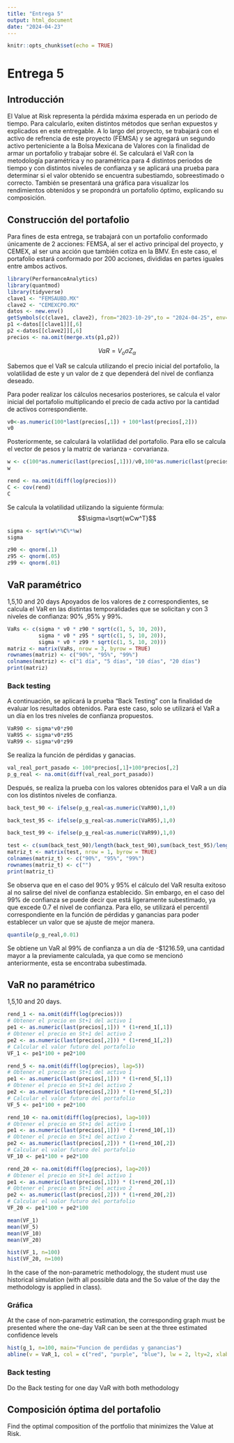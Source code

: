 ---
title: "Entrega 5"
output: html_document
date: "2024-04-23"
---

```{r setup, include=FALSE}
knitr::opts_chunk$set(echo = TRUE)
```

# Entrega 5

## Introducción 

El Value at Risk representa la pérdida máxima esperada en un periodo de tiempo. Para calcularlo, exiten distintos métodos que serñan expuestos y explicados en este entregable.
A lo largo del proyecto, se trabajará con el activo de refrencia de este proyecto (FEMSA) y se agregará un segundo activo perteniciente a la Bolsa Mexicana de Valores con la finalidad de armar un portafolio y trabajar sobre él. 
Se calculará el VaR con la metodología paramétrica y no paramétrica para 4 distintos periodos de tiempo y con distintos niveles de confianza y se aplicará una prueba para determinar si el valor obtenido se encuentra subestiamdo, sobreestimado o correcto. 
También se presentará una gráfica para visualizar los rendimientos obtenidos y se propondrá un portafolio óptimo, explicando su composición. 

## Construcción del portafolio
Para fines de esta entrega, se trabajará con un portafolio conformado únicamente de 2 acciones: FEMSA, al ser el activo principal del proyecto, y CEMEX, al ser una acción que también cotiza en la BMV. En este caso, el portafolio estará conformado por 200 acciones, divididas en partes iguales entre ambos activos. 
```{r}
library(PerformanceAnalytics)
library(quantmod)
library(tidyverse)
clave1 <- "FEMSAUBD.MX"
clave2 <- "CEMEXCPO.MX"
datos <- new.env()
getSymbols(c(clave1, clave2), from="2023-10-29",to = "2024-04-25", env=datos)
p1 <-datos[[clave1]][,6]
p2 <-datos[[clave2]][,6]
precios <- na.omit(merge.xts(p1,p2))
```
$$VaR = V_o \sigma Z_\alpha$$

Sabemos que el VaR se calcula utilizando el precio inicial del portafolio, la volatilidad de este y un valor de z que dependerá del nivel de confianza deseado. 


Para poder realizar los cálculos necesarios posteriores, se calcula el valor inicial del portafolio multiplicando el precio de cada activo por la cantidad de activos correspondiente. 
```{r}
v0<-as.numeric(100*last(precios[,1]) + 100*last(precios[,2]))
v0
```

Posteriormente, se calculará la volatilidad del portafolio. Para ello se calcula el vector de pesos y la matriz de varianza - corvarianza. 


```{r}
w <- c(100*as.numeric(last(precios[,1]))/v0,100*as.numeric(last(precios[,2]))/v0)
w
```
```{r}
rend <- na.omit(diff(log(precios)))
C <- cov(rend)
C
```
Se calcula la volatilidad utilizando la siguiente fórmula: 
$$\sigma=\sqrt{wCw^T}$$
```{r}
sigma <- sqrt(w%*%C%*%w)
sigma
```
```{r}
z90 <- qnorm(.1)
z95 <- qnorm(.05)
z99 <- qnorm(.01)
```
## VaR paramétrico
1,5,10 and 20 days
Apoyados de los valores de z correspondientes, se calcula el VaR en las distintas temporalidades que se solicitan y con 3 niveles de confianza: 90% ,95% y 99%.

```{r}
VaRs <- c(sigma * v0 * z90 * sqrt(c(1, 5, 10, 20)), 
          sigma * v0 * z95 * sqrt(c(1, 5, 10, 20)), 
          sigma * v0 * z99 * sqrt(c(1, 5, 10, 20)))
matriz <- matrix(VaRs, nrow = 3, byrow = TRUE)
rownames(matriz) <- c("90%", "95%", "99%")
colnames(matriz) <- c("1 día", "5 días", "10 días", "20 días")
print(matriz)
```


### Back testing
A continuación, se aplicará la prueba "Back Testing" con la finalidad de evaluar los resultados obtenidos. Para este caso, solo se utilizará el VaR a un día en los tres niveles de confianza propuestos. 

```{r}
VaR90 <- sigma*v0*z90
VaR95 <- sigma*v0*z95
VaR99 <- sigma*v0*z99
```

Se realiza la función de pérdidas y ganacias.

```{r}
val_real_port_pasado <- 100*precios[,1]+100*precios[,2]
p_g_real <- na.omit(diff(val_real_port_pasado))
```

Después, se realiza la prueba con los valores obtenidos para el VaR a un día con los distintos niveles de confianza. 
```{r}
back_test_90 <- ifelse(p_g_real<as.numeric(VaR90),1,0)
```
```{r}
back_test_95 <- ifelse(p_g_real<as.numeric(VaR95),1,0)
```

```{r}
back_test_99 <- ifelse(p_g_real<as.numeric(VaR99),1,0)
```
```{r}
test <- c(sum(back_test_90)/length(back_test_90),sum(back_test_95)/length(back_test_95),sum(back_test_99)/length(back_test_99))
matriz_t <- matrix(test, nrow = 1, byrow = TRUE)
colnames(matriz_t) <- c("90%", "95%", "99%")
rownames(matriz_t) <- c("")
print(matriz_t)
```
Se observa que en el caso del 90% y 95% el cálculo del VaR resulta exitoso al no salirse del nivel de confianza establecido. Sin embargo, en el caso del 99% de confianza se puede decir que está ligeramente subestimado, ya que excede 0.7 el nivel de confianza. Para ello, se utilizará el percentil correspondiente en la función de pérdidas y ganancias para poder establecer un valor que se ajuste de mejor manera.

```{r}
quantile(p_g_real,0.01)
```
Se obtiene un VaR al 99% de confianza a un día de -$1216.59, una cantidad mayor a la previamente calculada, ya que como se mencionó anteriormente, esta se encontraba subestimada.

## VaR no paramétrico
1,5,10 and 20 days.

```{r}
rend_1 <- na.omit(diff(log(precios)))
# Obtener el precio en St+1 del activo 1
pe1 <- as.numeric(last(precios[,1])) * (1+rend_1[,1])
# Obtener el precio en St+1 del activo 2
pe2 <- as.numeric(last(precios[,2])) * (1+rend_1[,2])
# Calcular el valor futuro del portafolio
VF_1 <- pe1*100 + pe2*100
```


```{r}
rend_5 <- na.omit(diff(log(precios), lag=5))
# Obtener el precio en St+1 del activo 1
pe1 <- as.numeric(last(precios[,1])) * (1+rend_5[,1])
# Obtener el precio en St+1 del activo 2
pe2 <- as.numeric(last(precios[,2])) * (1+rend_5[,2])
# Calcular el valor futuro del portafolio
VF_5 <- pe1*100 + pe2*100
```


```{r}
rend_10 <- na.omit(diff(log(precios), lag=10))
# Obtener el precio en St+1 del activo 1
pe1 <- as.numeric(last(precios[,1])) * (1+rend_10[,1])
# Obtener el precio en St+1 del activo 2
pe2 <- as.numeric(last(precios[,2])) * (1+rend_10[,2])
# Calcular el valor futuro del portafolio
VF_10 <- pe1*100 + pe2*100
```

```{r}
rend_20 <- na.omit(diff(log(precios), lag=20))
# Obtener el precio en St+1 del activo 1
pe1 <- as.numeric(last(precios[,1])) * (1+rend_20[,1])
# Obtener el precio en St+1 del activo 2
pe2 <- as.numeric(last(precios[,2])) * (1+rend_20[,2])
# Calcular el valor futuro del portafolio
VF_20 <- pe1*100 + pe2*100
```

```{r}
mean(VF_1)
mean(VF_5)
mean(VF_10)
mean(VF_20)
```
```{r}
hist(VF_1, n=100)
hist(VF_20, n=100)
```



In the case of the non-parametric methodology, the student must use historical simulation (with all possible data and the So value of the day the methodology is applied in class).

### Gráfica
At the case of non-parametric estimation, the corresponding graph must be presented where the one-day VaR can be seen at the three estimated confidence levels 

```{r}
hist(g_1, n=100, main="Funcion de perdidas y ganancias")
abline(v = VaR_1, col = c("red", "purple", "blue"), lw = 2, lty=2, xlab="Ganancia/Pérdida")
```


### Back testing
Do the Back testing for one day VaR with both methodology 

## Composición óptima del portafolio
Find the optimal composition of the portfolio that minimizes the Value at Risk.